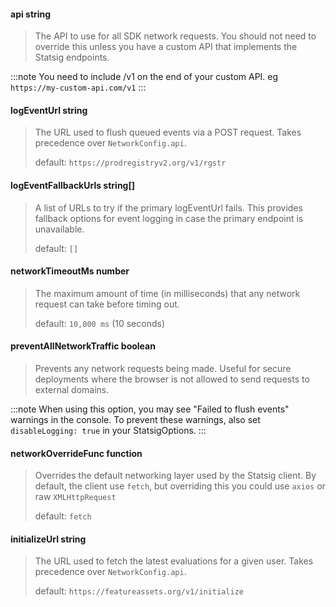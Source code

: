 #### **api** string
> The API to use for all SDK network requests. You should not need to override this unless you have a custom API that implements the Statsig endpoints.
>
:::note
You need to include /v1 on the end of your custom API. eg `https://my-custom-api.com/v1`
:::

#### **logEventUrl** string
> The URL used to flush queued events via a POST request. Takes precedence over `NetworkConfig.api`. 
>
> default: `https://prodregistryv2.org/v1/rgstr`

#### **logEventFallbackUrls** string[]
> A list of URLs to try if the primary logEventUrl fails. This provides fallback options for event logging in case the primary endpoint is unavailable.
>
> default: `[]`

#### **networkTimeoutMs** number
> The maximum amount of time (in milliseconds) that any network request can take before timing out. 
>
> default: `10,000 ms` (10 seconds)

#### **preventAllNetworkTraffic** boolean
> Prevents any network requests being made. Useful for secure deployments where the browser is not allowed to send requests to external domains.
>
:::note
When using this option, you may see "Failed to flush events" warnings in the console. To prevent these warnings, also set `disableLogging: true` in your StatsigOptions.
:::

#### **networkOverrideFunc** function
> Overrides the default networking layer used by the Statsig client. 
> By default, the client use `fetch`, but overriding this you could use `axios` or raw `XMLHttpRequest` 
>
> default: `fetch`

#### **initializeUrl** string
> The URL used to fetch the latest evaluations for a given user. Takes precedence over `NetworkConfig.api`. 
>
> default: `https://featureassets.org/v1/initialize`
